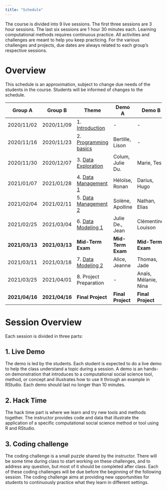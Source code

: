 ```yaml
---
title: "Schedule"
---
```


The course is divided into 9 live sessions. The first three sessions are 3 hour sessions. The last six sessions are 1 hour 30 minutes each. Learning computational methods requires continuous practice. All activities and challenges are meant to help you keep practicing. For the various challenges and projects, due dates are always related to each group's respective sessions.

# Overview

This schedule is an approximation, subject to change due needs of the students in the course. Students will be informed of changes to the schedule.

| Group A        | Group B        | Theme                                    | Demo A             | Demo B              |
| -              | -              | -                                        | -                  | -                   |
| 2020/11/02     | 2020/11/09     | 1. [Introduction](session_01.html)       | -                  | -                   |
| 2020/11/16     | 2020/11/23     | 2. [Programming basics](session_02.html) | Bertille, Lison    | -                   |
| 2020/11/30     | 2020/12/07     | 3. [Data Exploration](session_03.html)   | Colum, Julie Du.   | Marie, Tess         |
| 2021/01/07     | 2021/01/28     | 4. [Data Management 1](session_04.html)    | Héloïse, Ronan     | Darius, Hugo        |
| 2021/02/04     | 2021/02/11     | 5. [Data Management 2](session_05.html)      | Solène, Apolline   | Nathan, Elias       |
| 2021/02/25     | 2021/03/04     | 6. [Data Modeling 1](session_06.html) | Julie De., Jean    | Clémentine, Louison |
| **2021/03/13** | **2021/03/13** | **Mid-Term Exam**                        | **Mid-Term Exam ** | **Mid-Term Exam **  |
| 2021/03/11     | 2021/03/18     | 7. [Data Modeling 2](session_07.html) | Alice, Jeanne      | Thomas, Jade        |
| 2021/03/25     | 2021/04/01     | 8. Project Preparation | -                  | Anaïs, Mélanie, Nina      |
| **2021/04/16** | **2021/04/16** | **Final Project**                        | **Final Project**  | **Final Project**   |


# Session Overview

Each session is divided in three parts:

## 1. Live Demo
The demo is led by the students. Each student is expected to do a live demo to help the class understand a topic during a session. A demo is an hands-on demonstration that introduces to a computational social science tool, method, or concept and illustrates how to use it through an example in RStudio. Each demo should last no longer than 10 minutes.

## 2. Hack Time
The hack time part is where we learn and try new tools and methods together. The instructor provides code and data that illustrate the application of a specific computational social science method or tool using R and RStudio.

## 3. Coding challenge
The coding challenge is a small puzzle shared by the instructor.
There will be some time during class to start working on these challenges, and to address any question, but most of it should be completed after class. Each of these coding challenges will be due before the beginning of the following session. The coding challenge aims at providing new opportunities for students to continuously practice what they learn in different settings.

